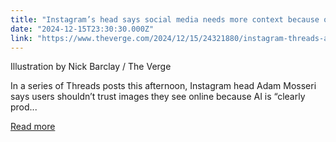 ```yaml
---
title: "Instagram’s head says social media needs more context because of AI"
date: "2024-12-15T23:30:30.000Z"
link: "https://www.theverge.com/2024/12/15/24321880/instagram-threads-adam-mosseri-dont-trust-images-ai-generated-labeling-moderation"
---
```


Illustration by Nick Barclay / The Verge
    

  
In a series of Threads posts this afternoon, Instagram head Adam Mosseri says users shouldn’t trust images they see online because AI is “clearly prod...

[Read more](https://www.theverge.com/2024/12/15/24321880/instagram-threads-adam-mosseri-dont-trust-images-ai-generated-labeling-moderation)
